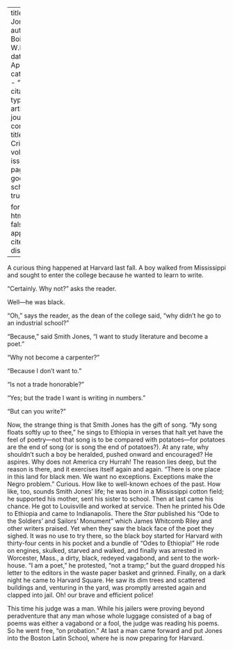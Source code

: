 
---
title: 'Smith Jones'
author: Du Bois, W.E.B.
date: Apr. 1911
categories: 
  - ""
citation: 
  type: article-journal
  container-title: The Crisis
  volume: 1
  issue: 6
  page: 22
google-scholar: true

format:
  html:
    toc: false
    appendix-cite-as: display
---



A curious thing happened at Harvard last fall. A boy walked from Mississippi and sought to enter the college because he wanted to learn to write.

"Certainly. Why not?" asks the reader.

Well---he was black.

"Oh," says the reader, as the dean of the college said, "why didn't he go to an industrial school?"

"Because," said Smith Jones, "I want to study literature and become a poet."

"Why not become a carpenter?" 

"Because I don't want to."

"Is not a trade honorable?"

"Yes; but the trade I want is writing in numbers."

"But can you write?"

Now, the strange thing is that Smith Jones has the gift of song. "My song floats softly up to thee,"
he sings to Ethiopia in verses that halt yet have the feel of poetry---not that song is to be compared with potatoes---for potatoes are the end of song (or is song the end of potatoes?). At any rate, why shouldn't such a boy be heralded, pushed onward and encouraged? He aspires. Why does not America cry Hurrah! The reason lies deep, but the reason is there, and it exercises itself again and again. "There is one place in this land for black men. We want no exceptions. Exceptions make the Negro problem." Curious. How like to well-known echoes of the past. How like, too, sounds Smith Jones' life; he was born in a Mississippi cotton field; he supported his mother, sent his sister to school. Then at last came his chance. He got to Louisville and worked at service. Then he printed his Ode to Ethiopia and came to Indianapolis. There the *Star* published his "Ode to the Soldiers' and Sailors' Monument" which James Whitcomb Riley and other writers praised. Yet when they saw the black face of the poet they sighed. It was no use to try there, so the black boy started for Harvard with thirty-four cents in his pocket and a bundle of "Odes to Ethiopia!" He rode on engines, skulked, starved and walked, and finally was arrested in Worcester, Mass., a dirty, black, redeyed vagabond, and sent to the work-house. "I am a poet," he protested, "not a tramp;" but the guard dropped his letter to the editors in the waste paper basket and grinned. Finally, on a dark night he came to Harvard Square. He saw its dim trees and scattered buildings and, venturing in the yard, was promptly arrested again and clapped into jail. Oh! our brave and efficient police!

This time his judge was a man. While his jailers were proving beyond peradventure that any man whose whole luggage consisted of a bag of poems was either a vagabond or a fool, the judge was reading his poems. So he went free, "on probation." At last a man came forward and put Jones into the Boston Latin School, where he is now preparing for Harvard.

